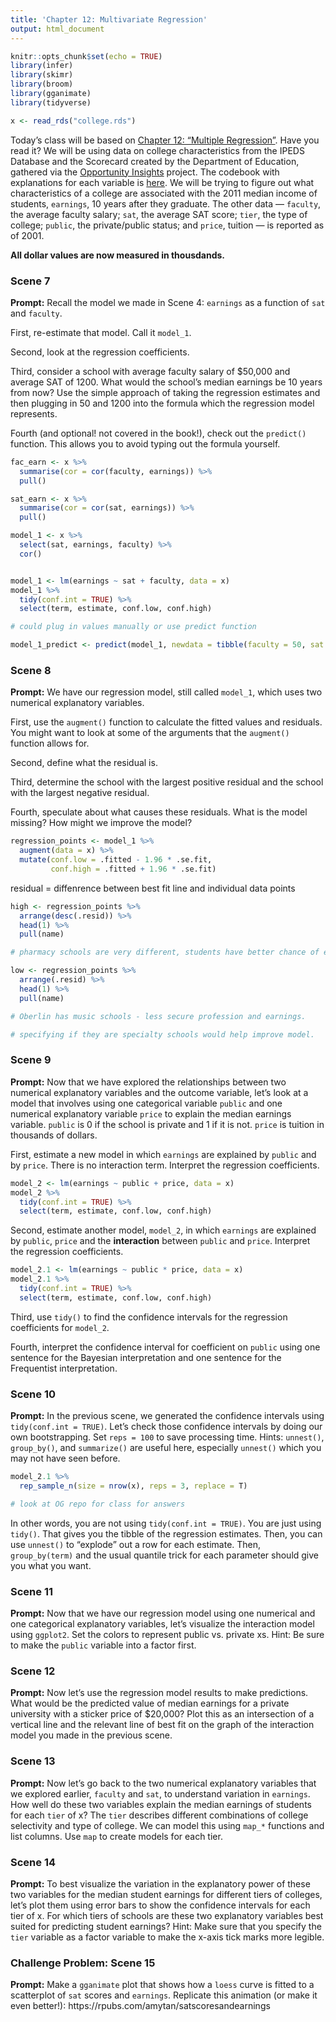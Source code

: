```yaml
---
title: 'Chapter 12: Multivariate Regression'
output: html_document
---
```


```r
knitr::opts_chunk$set(echo = TRUE)
library(infer)
library(skimr)
library(broom)
library(gganimate)
library(tidyverse)

x <- read_rds("college.rds")
```

Today's class will be based on [Chapter 12: "Multiple Regression"](https://davidkane9.github.io/PPBDS/12-multiple-regression.html). Have you read it? We will be using data on college characteristics from the IPEDS Database and the Scorecard created by the Department of Education, gathered via the [Opportunity Insights](https://opportunityinsights.org/) project.  The codebook with explanations for each variable is [here](https://opportunityinsights.org/wp-content/uploads/2018/04/Codebook-MRC-Table-10.pdf). We will be trying to figure out what characteristics of a college are associated with the 2011 median income of students, `earnings`, 10 years after they graduate. The other data --- `faculty`, the average faculty salary; `sat`, the average SAT score; `tier`, the type of college; `public`, the private/public status; and `price`, tuition --- is reported as of 2001.

**All dollar values are now measured in thousdands.**


### Scene 7

**Prompt:** Recall the model we made in Scene 4: `earnings` as a function of `sat` and `faculty`. 

First, re-estimate that model. Call it `model_1`.

Second, look at the regression coefficients.

Third, consider a school with average faculty salary of $50,000 and average SAT of 1200. What would the school's median earnings be 10 years from now? Use the simple approach of taking the regression estimates and then plugging in 50 and 1200 into the formula which the regression model represents.

Fourth (and optional! not covered in the book!), check out the `predict()` function. This allows you to avoid typing out the formula yourself.


```r


fac_earn <- x %>% 
  summarise(cor = cor(faculty, earnings)) %>% 
  pull()

sat_earn <- x %>% 
  summarise(cor = cor(sat, earnings)) %>% 
  pull()

model_1 <- x %>% 
  select(sat, earnings, faculty) %>% 
  cor()


model_1 <- lm(earnings ~ sat + faculty, data = x)
model_1 %>% 
  tidy(conf.int = TRUE) %>% 
  select(term, estimate, conf.low, conf.high)

# could plug in values manually or use predict function 

model_1_predict <- predict(model_1, newdata = tibble(faculty = 50, sat = 1200))

```



### Scene 8

**Prompt:** We have our regression model, still called `model_1`, which uses two numerical explanatory variables.

First, use the `augment()` function to calculate the fitted values and residuals. You might want to look at some of the arguments that the `augment()` function allows for.

Second, define what the residual is. 

Third, determine the school with the largest positive residual and the school with the largest negative residual.

Fourth, speculate about what causes these residuals. What is the model missing? How might we improve the model?

```r

regression_points <- model_1 %>% 
  augment(data = x) %>%
  mutate(conf.low = .fitted - 1.96 * .se.fit,
         conf.high = .fitted + 1.96 * .se.fit) 

```

residual = diffenrence between best fit line and individual data points

```r

high <- regression_points %>% 
  arrange(desc(.resid)) %>% 
  head(1) %>% 
  pull(name)

# pharmacy schools are very different, students have better chance of earnings.

low <- regression_points %>% 
  arrange(.resid) %>% 
  head(1) %>% 
  pull(name)

# Oberlin has music schools - less secure profession and earnings.

# specifying if they are specialty schools would help improve model.

```


### Scene 9

**Prompt:** Now that we have explored the relationships between two numerical explanatory variables and the outcome variable, let's look at a model that involves using one categorical variable `public` and one numerical explanatory variable `price` to explain the median earnings variable. `public` is 0 if the school is private and 1 if it is not. `price` is tuition in thousands of dollars.

First, estimate a new model in which `earnings` are explained by `public` and by `price`. There is no interaction term. Interpret the regression coefficients.

```r

model_2 <- lm(earnings ~ public + price, data = x)
model_2 %>% 
  tidy(conf.int = TRUE) %>% 
  select(term, estimate, conf.low, conf.high)

```


Second, estimate another model, `model_2`, in which `earnings` are explained by `public`, `price` and the **interaction** between `public` and `price`. Interpret the regression coefficients.

```r

model_2.1 <- lm(earnings ~ public * price, data = x)
model_2.1 %>% 
  tidy(conf.int = TRUE) %>% 
  select(term, estimate, conf.low, conf.high)

```


Third, use `tidy()` to find the confidence intervals for the regression coefficients for `model_2`.

Fourth, interpret the confidence interval for coefficient on `public` using one sentence for the Bayesian interpretation and one sentence for the Frequentist interpretation.



### Scene 10

**Prompt:** In the previous scene, we generated the confidence intervals using `tidy(conf.int = TRUE)`. Let's check those confidence intervals by doing our own bootstrapping. Set `reps = 100` to save processing time. Hints: `unnest()`, `group_by()`, and `summarize()` are useful here, especially `unnest()` which you may not have seen before.

```r

model_2.1 %>% 
  rep_sample_n(size = nrow(x), reps = 3, replace = T)

# look at OG repo for class for answers 

```


In other words, you are not using `tidy(conf.int = TRUE)`. You are just using `tidy()`. That gives you the tibble of the regression estimates. Then, you can use `unnest()` to "explode" out a row for each estimate. Then, `group_by(term)` and the usual quantile trick for each parameter should give you what you want.


### Scene 11

**Prompt:** Now that we have our regression model using one numerical and one categorical explanatory variables, let's visualize the interaction model using `ggplot2`. Set the colors to represent public vs. private xs. Hint: Be sure to make the `public` variable into a factor first. 

### Scene 12

**Prompt:** Now let's use the regression model results to make predictions. What would be the predicted value of median earnings for a private university with a sticker price of $20,000? Plot this as an intersection of a vertical line and the relevant line of best fit on the graph of the interaction model you made in the previous scene.


### Scene 13

**Prompt:** Now let's go back to the two numerical explanatory variables that we explored earlier, `faculty` and `sat`, to understand variation in `earnings`. How well do these two variables explain the median earnings of students for each `tier` of x? The `tier` describes different combinations of college selectivity and type of college. We can model this using `map_*` functions and list columns. Use `map` to create models for each tier. 



### Scene 14

**Prompt:** To best visualize the variation in the explanatory power of these two variables for the median student earnings for different tiers of colleges, let's plot them using error bars to show the confidence intervals for each tier of x. For which tiers of schools are these two explanatory variables best suited for predicting student earnings? Hint: Make sure that you specify the `tier` variable as a factor variable to make the x-axis tick marks more legible. 



### Challenge Problem: Scene 15

**Prompt:** Make a `gganimate` plot that shows how a `loess` curve is fitted to a scatterplot of `sat` scores and `earnings`. Replicate this animation (or make it even better!): https://rpubs.com/amytan/satscoresandearnings




